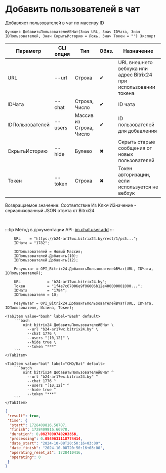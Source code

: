 ﻿---
sidebar_position: 5
---


# Добавить пользователей в чат
 Добавляет пользователей в чат по массиву ID



`Функция ДобавитьПользователейВЧат(Знач URL, Знач IDЧата, Знач IDПользователей, Знач СкрытьИсторию = Ложь, Знач Токен = "") Экспорт`

  | Параметр | CLI опция | Тип | Обяз. | Назначение |
  |-|-|-|-|-|
  | URL | --url | Строка | &#x2714; | URL внешнего вебхука или адрес Bitrix24 при использовании токена |
  | IDЧата | --chat | Строка, Число | &#x2714; | ID чата |
  | IDПользователей | --users | Массив из Строка, Число | &#x2714; | ID пользователей для добавления |
  | СкрытьИсторию | --hide | Булево | &#x2716; | Скрыть старые сообщения от новых пользователей |
  | Токен | --token | Строка | &#x2716; | Токен авторизации, если используется не вебхук |

  
  Возвращаемое значение:   Соответствие Из КлючИЗначение - сериализованный JSON ответа от Bitrxi24

<br/>

:::tip
Метод в документации API: [im.chat.user.add](https://dev.1c-bitrix.ru/learning/course/?COURSE_ID=93&LESSON_ID=12097)
:::
<br/>



```bsl title="Пример использования для 1С:Предприятие/OneScript"
    URL    = "https://b24-ar17wx.bitrix24.by/rest/1/ps5...";
    IDЧата = "1782";

    IDПользователей = Новый Массив;
    IDПользователей.Добавить(10);
    IDПользователей.Добавить(12);

    Результат = OPI_Bitrix24.ДобавитьПользователейВЧат(URL, IDЧата, IDПользователей);

    URL            = "b24-ar17wx.bitrix24.by";
    Токен          = "1f4e7c67006e9f06006b12e400000001000...";
    IDЧата         = "1784";
    IDПользователя = 10;

    Результат = OPI_Bitrix24.ДобавитьПользователейВЧат(URL, IDЧата, IDПользователя, Истина, Токен);
```
    

 <Tabs>
  
    <TabItem value="bash" label="Bash" default>
        ```bash
            oint bitrix24 ДобавитьПользователейВЧат \
              --url "b24-ar17wx.bitrix24.by" \
              --chat 1776 \
              --users "[10,12]" \
              --hide true \
              --token "***"
        ```
    </TabItem>
  
    <TabItem value="bat" label="CMD/Bat" default>
        ```batch
            oint bitrix24 ДобавитьПользователейВЧат ^
              --url "b24-ar17wx.bitrix24.by" ^
              --chat 1776 ^
              --users "[10,12]" ^
              --hide true ^
              --token "***"
        ```
    </TabItem>
</Tabs>


```json title="Результат"
{
 "result": true,
 "time": {
  "start": 1728409816.58707,
  "finish": 1728409816.66978,
  "duration": 0.0827090740203858,
  "processing": 0.0549631118774414,
  "date_start": "2024-10-08T20:50:16+03:00",
  "date_finish": "2024-10-08T20:50:16+03:00",
  "operating_reset_at": 1728410416,
  "operating": 0
 }
}
```
